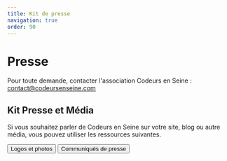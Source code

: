 ```yaml
---
title: Kit de presse
navigation: true
order: 90
---
```



# Presse

Pour toute demande, contacter l'association Codeurs en Seine : [contact@codeursenseine.com](mailto:contact@codeursenseine.com)

## Kit Presse et Média

Si vous souhaitez parler de Codeurs en Seine sur votre site, blog ou autre média, vous pouvez utiliser les ressources suivantes.

<ButtonGroup>
  <Button
    variantColor="brand"
    as="a"
    href="https://drive.google.com/drive/folders/1Kl-UrwzNGrxt_34O0hPlo25hTmHDTbNp?usp=sharing"
    target="_blank"
    rel="noopener noreferer"
  >
    Logos et photos
  </Button>
  <Button
    variant="outline"
    variantColor="brand"
    as="a"
    href="https://drive.google.com/drive/folders/1ZU53FU646gCzHY-4QuRgNa4ilA6ajxOx?usp=sharing"
    target="_blank"
    rel="noopener noreferer"
  >
    Communiqués de presse
  </Button>
</ButtonGroup>
